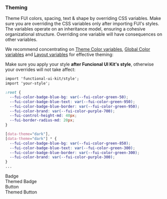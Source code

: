 
<Meta title="Theming" />

<style>
 {`
.component-example-wrapper {
  display: flex;
  justify-content: center;
  align-items: center;
  border: 1px solid var(--fui-color-badge-neutral-bg);
  border-radius: 4px;
  height: 200px;
  flex: 1 0 300px;
  background-image: radial-gradient(var(--fui-color-badge-neutral-bg) 1px, transparent 0);
  background-size: 10px 10px;
  position: relative;
 }

 .component-example-label {
  position: absolute;
  top: 0;
  right: 0;
  padding: var(--fui-space-md) var(--fui-space-lg);
  background-color: var(--fui-color-badge-neutral-bg);
  border-radius: 0 var(--fui-border-radius-sm) 0 var(--fui-border-radius-sm);
  font: var(--running-small-regular);
  color: var(--fui-color-foreground-default);
 }

  .themed {
    --fui-color-badge-blue-bg: var(--fui-color-blue-50);
    --fui-color-badge-blue-border: var(--fui-color-blue-950);
    --fui-color-badge-blue-text: var(--fui-color-blue-950);
    --fui-color-brand: var(--fui-color-purple-700);
    --fui-control-height-md: 40px;
    --fui-border-radius-md: 20px;
  }
  
  [data-theme="dark"] .themed,
  [data-theme="dark"] .themed * {
    --fui-color-badge-blue-bg: var(--fui-color-blue-850);
    --fui-color-badge-blue-border: var(--fui-color-blue-300);
    --fui-color-badge-blue-text: var(--fui-color-blue-300);
    --fui-color-brand: var(--fui-color-purple-300);
  }
 `}
</style>

### Theming
Theme FUI colors, spacing, text & shape by overriding CSS variables.
Make sure you are overriding the CSS variables only after importing FUI's styles.
The variables operate on an inheritance model, ensuring a cohesive organizational structure. Overriding one variable will have consequences on other variables.

We recommend concentrating on [Theme Color variables](https://github.com/functional-ui/functional-ui-kit/blob/main/src/css/theme-colors.css), [Global Color variables](https://github.com/functional-ui/functional-ui-kit/blob/main/src/css/global-colors.css) and [Layout variables](https://github.com/functional-ui/functional-ui-kit/blob/main/src/css/layout.css) for effective theming:

Make sure you apply your style **after Funcional UI Kit's style**, otherwise your overrides will not take affect:
```css
import 'functional-ui-kit/style';
import 'your-style';
```
```css
:root {
  --fui-color-badge-blue-bg: var(--fui-color-green-50);
  --fui-color-badge-blue-text: var(--fui-color-green-950);
  --fui-color-badge-blue-border: var(--fui-color-green-950);
  --fui-color-brand: var(--fui-color-purple-700);
  --fui-control-height-md: 40px;
  --fui-border-radius-md: 20px;
}

[data-theme="dark"],
[data-theme="dark"] * {
  --fui-color-badge-blue-bg: var(--fui-color-green-850);
  --fui-color-badge-blue-text: var(--fui-color-green-300);
  --fui-color-badge-blue-border: var(--fui-color-green-300);
  --fui-color-brand: var(--fui-color-purple-300);
}
...
```

<div style={{ display: 'flex', flexWrap: 'wrap', gap: 'var(--fui-space-xlg)'}}>
  <div className='component-example-wrapper'>
    <div className='component-example-label'>Badge</div>
    <Story of={BadgeDefault}></Story>
  </div>
  <div className='component-example-wrapper themed'>
    <div className='component-example-label'>Themed Badge</div>
    <Story of={BadgeDefault}></Story>
  </div>
  <div className='component-example-wrapper'>
    <div className='component-example-label'>Button</div>
    <Story of={ButtonDefault}></Story>
  </div>
  <div className='component-example-wrapper themed'>
    <div className='component-example-label'>Themed Button</div>
    <Story of={ButtonDefault}></Story>
  </div>
</div>